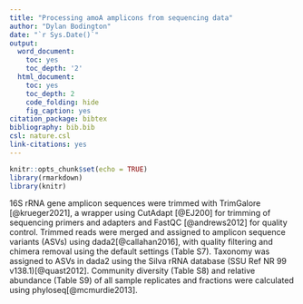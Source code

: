 ```yaml
---
title: "Processing amoA amplicons from sequencing data"
author: "Dylan Bodington"
date: "`r Sys.Date()`"
output:
  word_document:
    toc: yes
    toc_depth: '2'
  html_document:
    toc: yes
    toc_depth: 2
    code_folding: hide
    fig_caption: yes
citation_package: bibtex
bibliography: bib.bib
csl: nature.csl
link-citations: yes
---
```


```r
knitr::opts_chunk$set(echo = TRUE)
library(rmarkdown)
library(knitr)
```

16S rRNA gene amplicon sequences were trimmed with TrimGalore [@krueger2021], a wrapper using CutAdapt [@EJ200] for trimming of sequencing primers and adapters and FastQC [@andrews2012] for quality control. Trimmed reads were merged and assigned to amplicon sequence variants (ASVs) using dada2[@callahan2016], with quality filtering and chimera removal using the default settings (Table S7). Taxonomy was assigned to ASVs in dada2 using the Silva rRNA database (SSU Ref NR 99 v138.1)[@quast2012]. Community diversity (Table S8) and relative abundance (Table S9) of all sample replicates and fractions were calculated using phyloseq[@mcmurdie2013]. 
